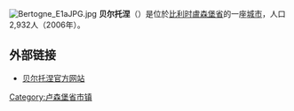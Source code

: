 {{Unreferenced|time=2018-08-13T05:07:19+00:00}}
[[File:Bertogne_E1aJPG.jpg|thumb]]
'''贝尔托涅'''（{{lang-fr|Bertogne}}）是位於[[比利时|比利时]][[盧森堡省|盧森堡省]]的一座[[城市|城市]]，人口2,932人（2006年）。

== 外部链接 ==
*[http://www.bertogne.be/ 贝尔托涅官方网站]{{Wayback|url=http://www.bertogne.be/ |date=20010507180948 }}

{{卢森堡省市区}}
{{Belgium-geo-stub}}

{{DEFAULTSORT:Bertogne}}

[[Category:卢森堡省市镇|Category:卢森堡省市镇]]